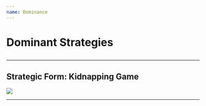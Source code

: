 ```yaml
---
name: Dominance
---
```


# Dominant Strategies

## 

---

## Strategic Form: Kidnapping Game

![](figures/fig3.1.png)

---

